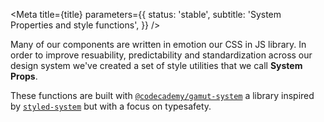 

<Meta
  title={title}
  parameters={{
    status: 'stable',
    subtitle: 'System Properties and style functions',
  }}
/>

Many of our components are written in emotion our CSS in JS library. In order to improve resuability, predictability and standardization across our design system we've created a set of style utilities that we call **System Props**.

These functions are built with [`@codecademy/gamut-system`](https://github.com/Codecademy/client-modules/tree/main/packages/gamut-system) a library inspired by [`styled-system`](https://styled-system.com/) but with a focus on typesafety.

<TableOfContents />
